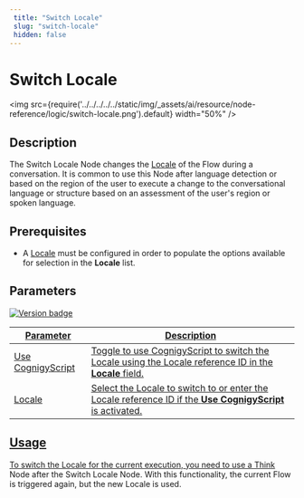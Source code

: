 ```yaml
---
 title: "Switch Locale" 
 slug: "switch-locale" 
 hidden: false 
---
```


# Switch Locale

<img src={require('../../../../../static/img/_assets/ai/resource/node-reference/logic/switch-locale.png').default} width="50%" />

## Description

The Switch Locale Node changes the [Locale](../../translation-and-localization/localization.mdx) of the Flow during a conversation. It is common to use this Node after language detection or based on the region of the user to execute a change to the conversational language or structure based on an assessment of the user's region or spoken language. 

## Prerequisites

- A [Locale](../../translation-and-localization/localization.mdx) must be configured in order to populate the options available for selection in the **Locale** list.

## Parameters

<a href="../../../../release-notes/4.80.mdx" /><img src="https://img.shields.io/badge/Updated in-v4.80-blue.svg" alt="Version badge" />

| Parameter         | Description                                                                                                |
|-------------------|------------------------------------------------------------------------------------------------------------|
| Use CognigyScript | Toggle to use CognigyScript to switch the Locale using the Locale reference ID in the **Locale** field.    |
| Locale            | Select the Locale to switch to or enter the Locale reference ID if the **Use CognigyScript** is activated. |

## Usage

To switch the Locale for the current execution, you need to use a [Think](think.mdx) Node after the Switch Locale Node. With this functionality, the current Flow is triggered again, but the new Locale is used.
